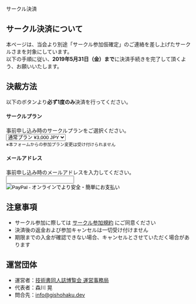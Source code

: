 

<SEO title="サークル決済"/>

<SectionHeader text="ENTRY" pageHeader>
サークル決済
</SectionHeader>

<MdxContainer>

## サークル決済について

本ページは、当会より別途「サークル参加仮確定」のご連絡を差し上げたサークルさまを対象にしています。<br/>
以下の手順に従い、**2019年5月31日（金）まで**に決済手続きを完了して頂くよう、お願いいたします。<br/>

## 決裁方法

以下のボタンより**必ず1度のみ**決済を行ってください。<br/>

<form action="https://www.paypal.com/cgi-bin/webscr" method="post" target="_top" accept-charset="shift_jis">
    <input type="hidden" name="cmd" value="_s-xclick"/>
    <input type="hidden" name="hosted_button_id" value="V3QFKMH7S45ZQ"/>
    <div style={{margin: '12px 0'}}>
    <h4>サークルプラン</h4>
        事前申し込み時のサークルプランをご選択ください。<br/>
        <input type="hidden" name="on0" value="出展種別"/>
        <select name="os0">
            <option value="NORMALPLAN">通常プラン ¥3,000 JPY</option>
            <option value="DOUBLEPLAN">倍量プラン ¥6,000 JPY</option>
        </select><br/>
        <small>
            ※本フォームからの参加プラン変更は受け付けられません<br/>
        </small>
    </div>
    <div style={{margin: '12px 0'}}>
        <h4>メールアドレス</h4>
        <input type="hidden" name="on1" value="申込時のメールアドレス"/>
        事前申し込み時のメールアドレスを入力してください。<br/>
        <input type="text" name="os1" maxlength="200"/><br/>
        <input type="hidden" name="currency_code" value="JPY"/>
    </div>
    <div>
        <input type="image" src="https://www.paypalobjects.com/ja_JP/JP/i/btn/btn_buynowCC_LG.gif" border="0" name="submit" alt="PayPal - オンラインでより安全・簡単にお支払い"/>
        <img alt="" border="0" src="https://www.paypalobjects.com/ja_JP/i/scr/pixel.gif" width="1" height="1"/>
    </div>
</form>

## 注意事項

- サークル参加に際しては [サークル参加規約](/terms/) にご同意ください
- 決済後の返金および参加キャンセルは一切受け付けません
- 期限までの入金が確認できない場合、キャンセルとさせていただく場合があります

## 運営団体

- 運営者：[技術書同人誌博覧会 運営事務局](https://portal.engineers-lt.info/)
- 代表者：森川 晃
- 問合先：[info@gishohaku.dev](mailto:info@gishohaku.dev)

</MdxContainer>


